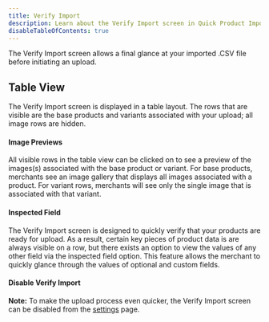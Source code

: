 ```yaml
---
title: Verify Import
description: Learn about the Verify Import screen in Quick Product Import
disableTableOfContents: true
---
```



The Verify Import screen allows a final glance at your imported .CSV file before initiating an upload.

<VerifyImport />

## Table View

The Verify Import screen is displayed in a table layout. The rows that are visible are the base products and variants associated with your upload; all image rows are hidden.

#### Image Previews

All visible rows in the table view can be clicked on to see a preview of the images(s) associated with the base product or variant. For base products, merchants see an image gallery that displays all images associated with a product. For variant rows, merchants will see only the single image that is associated with that variant.

#### Inspected Field

The Verify Import screen is designed to quickly verify that your products are ready for upload. As a result, certain key pieces of product data is are always visible on a row, but there exists an option to view the values of any other field via the inspected field option. This feature allows the merchant to quickly glance through the values of optional and custom fields.

#### Disable Verify Import

**Note:** To make the upload process even quicker, the Verify Import screen can be disabled from the [settings](/features/settings) page.
